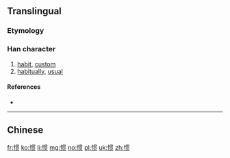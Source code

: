 {{also|慣}}
==Translingual==
{{zh-hanzi-box|惯|[[慣]]}}
===Etymology===
{{Han simp|慣|f=	貫|t=贯}}

===Han character===
{{Han char|rn=61|rad=心|as=08|sn=11|four=|canj=心田十人 (PWJO)|ids=⿰[[忄]][[贯]]}}

# [[habit]], [[custom]]
# [[habitually]], [[usual]]

====References====
* {{Han ref|kx=0392.181|hdz=42320.030|uh=60EF|ud=24815}}

----
==Chinese==
{{zh-see|慣}}

[[fr:惯]]
[[ko:惯]]
[[li:惯]]
[[mg:惯]]
[[no:惯]]
[[pl:惯]]
[[uk:惯]]
[[zh:惯]]